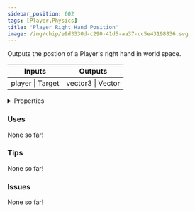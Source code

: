 ```yaml
---
sidebar_position: 602
tags: [Player,Physics]
title: 'Player Right Hand Position'
image: /img/chip/e9d3330d-c290-41d5-aa37-cc5e43198836.svg
---
```


Outputs the postion of a Player's right hand in world space.



<IChip uuid="e9d3330d-c290-41d5-aa37-cc5e43198836"/>

<table><thead><tr><th>Inputs</th><th>Outputs</th></tr></thead><tbody><tr><td>player | Target</td><td>vector3 | Vector</td></tr></tbody></table>

<details>
  <summary>Properties</summary>
  <div>
    <div>
    <table>
      <tbody>
        <tr>
          <td>Is beta required?</td>
          <td>No</td>
        </tr>
        <tr>
          <td>Is chip a trolling risk?</td>
          <td>No</td>
        </tr>
        <tr>
          <td>Is chip a role assignment risk?</td>
          <td>No</td>
        </tr>
        <tr>
          <td>Chip UUID</td>
          <td>e9d3330d-c290-41d5-aa37-cc5e43198836</td>
        </tr>
        <tr>
          <td>Room availability</td>
          <td>Available everywhere</td>
        </tr>
      </tbody>
    </table>
    </div>
  </div>
</details>

### Uses

None so far!

### Tips

None so far!

### Issues

None so far!